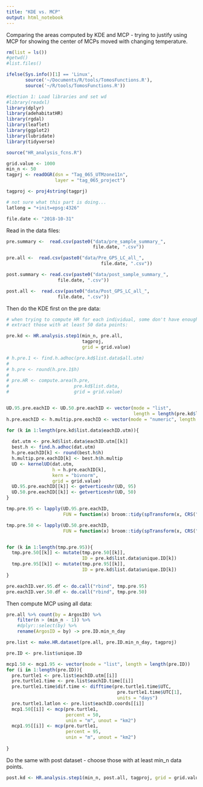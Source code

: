 ```yaml
---
title: "KDE vs. MCP"
output: html_notebook
---
```


Comparing the areas computed by KDE and MCP - trying to justify using MCP for showing the center of MCPs moved with changing temperature.

```r
rm(list = ls())
#getwd()
#list.files()

ifelse(Sys.info()[1] == 'Linux',
       source('~/Documents/R/tools/TomosFunctions.R'),
       source('~/R/tools/TomosFunctions.R'))

#Section 1: Load libraries and set wd
#library(readxl)
library(dplyr)
library(adehabitatHR)
library(rgdal)
library(leaflet) 
library(ggplot2)
library(lubridate)
library(tidyverse)

source("HR_analysis_fcns.R")

grid.value <- 1000
min_n <- 50
tagprj <- readOGR(dsn = "Tag_065_UTMzone11n", 
                  layer = "tag_065_project")

tagproj <- proj4string(tagprj)

# not sure what this part is doing... 
latlong = "+init=epsg:4326"

file.date <- "2018-10-31"
```

Read in the data files:

```r
pre.summary <-  read.csv(paste0("data/pre_sample_summary_", 
                                file.date, ".csv"))

pre.all <-  read.csv(paste0("data/Pre_GPS_LC_all_", 
                                   file.date, ".csv"))

post.summary <- read.csv(paste0("data/post_sample_summary_", 
                   file.date, ".csv"))

post.all <-  read.csv(paste0("data/Post_GPS_LC_all_",
                   file.date, ".csv"))

```

Then do the KDE first on the pre data:

```r
# when trying to compute HR for each individual, some don't have enough data
# extract those with at least 50 data points:

pre.kd <- HR.analysis.step1(min_n, pre.all, 
                            tagproj, 
                            grid = grid.value)

# h.pre.1 <- find.h.adhoc(pre.kd$list.data$all.utm)
# 
# h.pre <- round(h.pre.1$h)
# 
# pre.HR <- compute.area(h.pre, 
#                        pre.kd$list.data, 
#                        grid = grid.value)


UD.95.pre.eachID <- UD.50.pre.eachID <- vector(mode = "list", 
                                               length = length(pre.kd$list.data$eachID.utm))
h.pre.eachID <- h.multip.pre.eachID <- vector(mode = "numeric", length = length(pre.kd$list.data$eachID.utm))

for (k in 1:length(pre.kd$list.data$eachID.utm)){
  
  dat.utm <- pre.kd$list.data$eachID.utm[[k]]
  best.h <- find.h.adhoc(dat.utm)
  h.pre.eachID[k] <- round(best.h$h)
  h.multip.pre.eachID[k] <- best.h$h.multip
  UD <- kernelUD(dat.utm, 
                 h = h.pre.eachID[k], 
                 kern = "bivnorm", 
                 grid = grid.value)
  UD.95.pre.eachID[[k]] <- getverticeshr(UD, 95)
  UD.50.pre.eachID[[k]] <- getverticeshr(UD, 50)
}

tmp.pre.95 <- lapply(UD.95.pre.eachID, 
                     FUN = function(x) broom::tidy(spTransform(x, CRS("+proj=longlat"))))

tmp.pre.50 <- lapply(UD.50.pre.eachID, 
                     FUN = function(x) broom::tidy(spTransform(x, CRS("+proj=longlat"))))


for (k in 1:length(tmp.pre.95)){
  tmp.pre.50[[k]] <- mutate(tmp.pre.50[[k]], 
                            ID = pre.kd$list.data$unique.ID[k])
  tmp.pre.95[[k]] <- mutate(tmp.pre.95[[k]], 
                            ID = pre.kd$list.data$unique.ID[k])
}

pre.eachID.ver.95.df <- do.call("rbind", tmp.pre.95)
pre.eachID.ver.50.df <- do.call("rbind", tmp.pre.50)


```

Then compute MCP using all data:
```r
pre.all %>% count(by = ArgosID) %>%
    filter(n > (min_n - 1)) %>%
    #dplyr::select(by) %>%
    rename(ArgosID = by) -> pre.ID.min_n_day

pre.list <- make.HR.dataset(pre.all, pre.ID.min_n_day, tagproj)

pre.ID <- pre.list$unique.ID

mcp1.50 <- mcp1.95 <- vector(mode = "list", length = length(pre.ID))
for (i in 1:length(pre.ID)){
  pre.turtle1 <- pre.list$eachID.utm[[i]]  
  pre.turtle1.time <- pre.list$eachID.time[[i]]
  pre.turtle1.time$dif.time <- difftime(pre.turtle1.time$UTC,
                                         pre.turtle1.time$UTC[1], 
                                         units = "days")
  pre.turtle1.latlon <- pre.list$eachID.coords[[i]]
  mcp1.50[[i]] <- mcp(pre.turtle1, 
                      percent = 50, 
                      unin = "m", unout = "km2")
  mcp1.95[[i]] <- mcp(pre.turtle1, 
                      percent = 95, 
                      unin = "m", unout = "km2")
  
}
```



Do the same with post dataset - choose those with at least min_n data points. 

```r
post.kd <- HR.analysis.step1(min_n, post.all, tagproj, grid = grid.value)

```
